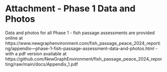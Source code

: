 # **Attachment - Phase 1 Data and Photos** {-#attach-pdf-phase1-dat}

Data and photos for all Phase 1 - fish passage assessments are provided online at https://www.newgraphenvironment.com/fish_passage_peace_2024_reporting/appendix---phase-1-fish-passage-assessment-data-and-photos.html
- with a pdf version available at https://github.com/NewGraphEnvironment/fish_passage_peace_2024_reporting/raw/main/docs/Appendix_1.pdf

